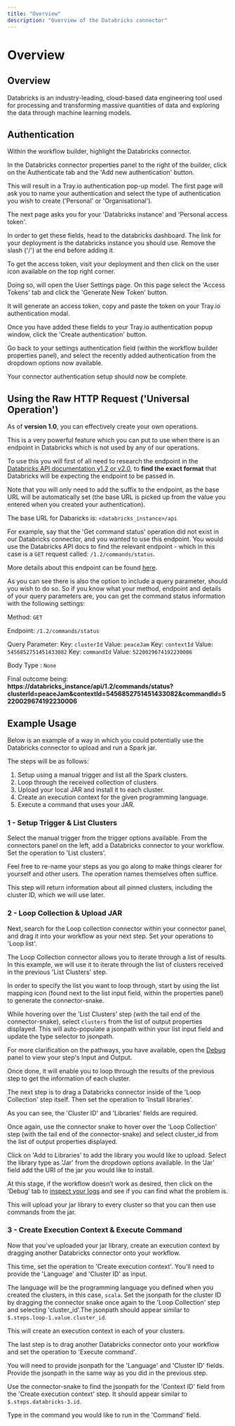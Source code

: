 ```yaml
---
title: "Overview"
description: "Overview of the Databricks connector"
---
```


# Overview

## Overview

Databricks is an industry-leading, cloud-based data engineering tool used for processing and transforming massive quantities of data and exploring the data through machine learning models.

## Authentication

Within the workflow builder, highlight the Databricks connector.

In the Databricks connector properties panel to the right of the builder, click on the Authenticate tab and the 'Add new authentication' button.

This will result in a Tray.io authentication pop-up model. The first page will ask you to name your authentication and select the type of authentication you wish to create ('Personal' or 'Organisational').

The next page asks you for your 'Databricks instance' and 'Personal access token'.

In order to get these fields, head to the databricks dashboard. The link for your deployment is the databricks instance you should use. Remove the slash ('/') at the end before adding it.

To get the access token, visit your deployment and then click on the user icon available on the top right corner.

Doing so, will open the User Settings page. On this page select the 'Access Tokens' tab and click the 'Generate New Token' button.

It will generate an access token, copy and paste the token on your Tray.io authentication modal.

Once you have added these fields to your Tray.io authentication popup window, click the 'Create authentication' button.

Go back to your settings authentication field (within the workflow builder properties panel), and select the recently added authentication from the dropdown options now available.

Your connector authentication setup should now be complete.

## Using the Raw HTTP Request ('Universal Operation')

As of **version 1.0**, you can effectively create your own operations.

This is a very powerful feature which you can put to use when there is an endpoint in Databricks which is not used by any of our operations.

To use this you will first of all need to research the endpoint in the [Databricks API documentation v1.2 or v2.0](https://docs.databricks.com/dev-tools/api/index.html#), to **find the exact format** that Databricks will be expecting the endpoint to be passed in.

Note that you will only need to add the suffix to the endpoint, as the base URL will be automatically set (the base URL is picked up from the value you entered when you created your authentication).

The base URL for Dabaricks is: `<databricks_instance>/api`

For example, say that the 'Get command status' operation did not exist in our Databricks connector, and you wanted to use this endpoint. You would use the Databricks API docs to find the relevant endpoint - which in this case is a `GET` request called: `/1.2/commands/status`.

More details about this endpoint can be found [here](https://docs.databricks.com/dev-tools/api/1.2/index.html#command-execution-1).

As you can see there is also the option to include a query parameter, should you wish to do so. So if you know what your method, endpoint and details of your query parameters are, you can get the command status information with the following settings:

Method: `GET`

Endpoint: `/1.2/commands/status`

Query Parameter: Key: `clusterId` Value: `peaceJam` Key: `contextId` Value: `5456852751451433082` Key: `commandId` Value: `5220029674192230006`

Body Type : `None`

Final outcome being: **https://databricks_instance/api/1.2/commands/status?clusterId=peaceJam&contextId=5456852751451433082&commandId=5220029674192230006**

## Example Usage

Below is an example of a way in which you could potentially use the Databricks connector to upload and run a Spark jar.

The steps will be as follows:

1. Setup using a manual trigger and list all the Spark clusters.
2. Loop through the received collection of clusters.
3. Upload your local JAR and install it to each cluster.
4. Create an execution context for the given programming language.
5. Execute a command that uses your JAR.

### 1 - Setup Trigger & List Clusters

Select the manual trigger from the trigger options available. From the connectors panel on the left, add a Databricks connector to your workflow. Set the operation to 'List clusters'.

Feel free to re-name your steps as you go along to make things clearer for yourself and other users. The operation names themselves often suffice.

This step will return information about all pinned clusters, including the cluster ID, which we will use later.

### 2 - Loop Collection & Upload JAR

Next, search for the Loop collection connector within your connector panel, and drag it into your workflow as your next step. Set your operations to 'Loop list'.

The Loop Collection connector allows you to iterate through a list of results. In this example, we will use it to iterate through the list of clusters received in the previous 'List Clusters' step.

In order to specify the list you want to loop through, start by using the list mapping icon (found next to the list input field, within the properties panel) to generate the connector-snake.

While hovering over the 'List Clusters' step (with the tail end of the connector-snake), select `clusters` from the list of output properties displayed. This will auto-populate a jsonpath within your list input field and update the type selector to jsonpath.

For more clarification on the pathways, you have available, open the [Debug](/platform/troubleshooting/logs-and-debugging/) panel to view your step's Input and Output.

Once done, it will enable you to loop through the results of the previous step to get the information of each cluster.

The next step is to drag a Databricks connector inside of the 'Loop Collection' step itself. Then set the operation to 'Install libraries'.

As you can see, the 'Cluster ID' and 'Libraries' fields are required.

Once again, use the connector snake to hover over the 'Loop Collection' step (with the tail end of the connector-snake) and select cluster_id from the list of output properties displayed.

Click on 'Add to Libraries' to add the library you would like to upload. Select the library type as 'Jar' from the dropdown options available. In the 'Jar' field add the URI of the jar you would like to install.

At this stage, if the workflow doesn’t work as desired, then click on the ‘Debug’ tab to [inspect your logs](/platform/troubleshooting/logs-and-debugging/) and see if you can find what the problem is.

This will upload your jar library to every cluster so that you can then use commands from the jar.

### 3 - Create Execution Context & Execute Command

Now that you've uploaded your jar library, create an execution context by dragging another Databricks connector onto your workflow.

This time, set the operation to 'Create execution context'. You'll need to provide the 'Language' and 'Cluster ID' as input.

The language will be the programming language you defined when you created the clusters, in this case, `scala`. Set the jsonpath for the cluster ID by dragging the connector snake once again to the 'Loop Collection' step and selecting 'cluster_id'.The jsonpath should appear similar to `$.steps.loop-1.value.cluster_id`.

This will create an execution context in each of your clusters.

The last step is to drag another Databricks connector onto your workflow and set the operation to 'Execute command'.

You will need to provide jsonpath for the 'Language' and 'Cluster ID' fields. Provide the jsonpath in the same way as you did in the previous step.

Use the connector-snake to find the jsonpath for the 'Context ID' field from the 'Create execution context' step. It should appear similar to `$.steps.databricks-3.id`.

Type in the command you would like to run in the 'Command' field.
